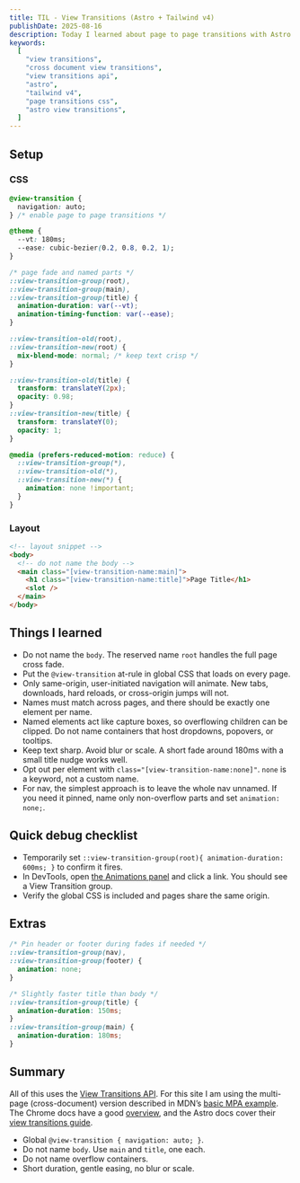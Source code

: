 ```yaml
---
title: TIL - View Transitions (Astro + Tailwind v4)
publishDate: 2025-08-16
description: Today I learned about page to page transitions with Astro and Tailwind v4. No router, no JS.
keywords:
  [
    "view transitions",
    "cross document view transitions",
    "view transitions api",
    "astro",
    "tailwind v4",
    "page transitions css",
    "astro view transitions",
  ]
---
```


## Setup

### CSS

```css
@view-transition {
  navigation: auto;
} /* enable page to page transitions */

@theme {
  --vt: 180ms;
  --ease: cubic-bezier(0.2, 0.8, 0.2, 1);
}

/* page fade and named parts */
::view-transition-group(root),
::view-transition-group(main),
::view-transition-group(title) {
  animation-duration: var(--vt);
  animation-timing-function: var(--ease);
}

::view-transition-old(root),
::view-transition-new(root) {
  mix-blend-mode: normal; /* keep text crisp */
}

::view-transition-old(title) {
  transform: translateY(2px);
  opacity: 0.98;
}
::view-transition-new(title) {
  transform: translateY(0);
  opacity: 1;
}

@media (prefers-reduced-motion: reduce) {
  ::view-transition-group(*),
  ::view-transition-old(*),
  ::view-transition-new(*) {
    animation: none !important;
  }
}
```

### Layout

```html
<!-- layout snippet -->
<body>
  <!-- do not name the body -->
  <main class="[view-transition-name:main]">
    <h1 class="[view-transition-name:title]">Page Title</h1>
    <slot />
  </main>
</body>
```

## Things I learned

- Do not name the `body`. The reserved name `root` handles the full page cross fade.
- Put the `@view-transition` at-rule in global CSS that loads on every page.
- Only same-origin, user-initiated navigation will animate. New tabs, downloads, hard reloads, or cross-origin jumps will not.
- Names must match across pages, and there should be exactly one element per name.
- Named elements act like capture boxes, so overflowing children can be clipped. Do not name containers that host dropdowns, popovers, or tooltips.
- Keep text sharp. Avoid blur or scale. A short fade around 180ms with a small title nudge works well.
- Opt out per element with `class="[view-transition-name:none]"`. `none` is a keyword, not a custom name.
- For nav, the simplest approach is to leave the whole nav unnamed. If you need it pinned, name only non-overflow parts and set `animation: none;`.

## Quick debug checklist

- Temporarily set `::view-transition-group(root){ animation-duration: 600ms; }` to confirm it fires.
- In DevTools, open [the Animations panel](https://developer.chrome.com/docs/devtools/css/animations) and click a link. You should see a View Transition group.
- Verify the global CSS is included and pages share the same origin.

## Extras

```css
/* Pin header or footer during fades if needed */
::view-transition-group(nav),
::view-transition-group(footer) {
  animation: none;
}

/* Slightly faster title than body */
::view-transition-group(title) {
  animation-duration: 150ms;
}
::view-transition-group(main) {
  animation-duration: 180ms;
}
```

## Summary

All of this uses the [View Transitions API](https://developer.mozilla.org/en-US/docs/Web/API/View_Transition_API). For this site I am using the multi-page (cross-document) version described in MDN’s [basic MPA example](https://developer.mozilla.org/en-US/docs/Web/API/View_Transition_API/Using#basic_mpa_view_transition). The Chrome docs have a good [overview](https://developer.chrome.com/docs/web-platform/view-transitions/), and the Astro docs cover their [view transitions guide](https://docs.astro.build/en/guides/view-transitions/).

- Global `@view-transition { navigation: auto; }`.
- Do not name `body`. Use `main` and `title`, one each.
- Do not name overflow containers.
- Short duration, gentle easing, no blur or scale.
